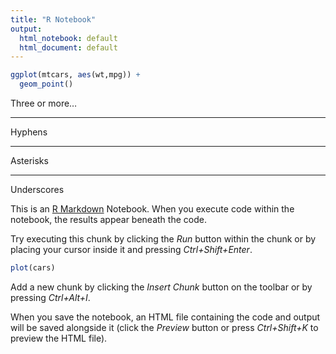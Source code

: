 ```yaml
---
title: "R Notebook"
output:
  html_notebook: default
  html_document: default
---
```




```r
ggplot(mtcars, aes(wt,mpg)) +
  geom_point()
```

Three or more...

---

Hyphens

***

Asterisks

___

Underscores


This is an [R Markdown](http://rmarkdown.rstudio.com) Notebook. When you execute code within the notebook, the results appear beneath the code. 

Try executing this chunk by clicking the *Run* button within the chunk or by placing your cursor inside it and pressing *Ctrl+Shift+Enter*. 

```r
plot(cars)
```

Add a new chunk by clicking the *Insert Chunk* button on the toolbar or by pressing *Ctrl+Alt+I*.

When you save the notebook, an HTML file containing the code and output will be saved alongside it (click the *Preview* button or press *Ctrl+Shift+K* to preview the HTML file).
